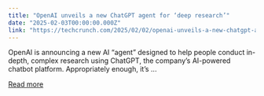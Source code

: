 ```yaml
---
title: "OpenAI unveils a new ChatGPT agent for ‘deep research’"
date: "2025-02-03T00:00:00.000Z"
link: "https://techcrunch.com/2025/02/02/openai-unveils-a-new-chatgpt-agent-for-deep-research/"
---
```


OpenAI is announcing a new AI &#8220;agent&#8221; designed to help people conduct in-depth, complex research using ChatGPT, the company&#8217;s AI-powered chatbot platform. Appropriately enough, it’s ...

[Read more](https://techcrunch.com/2025/02/02/openai-unveils-a-new-chatgpt-agent-for-deep-research/)
